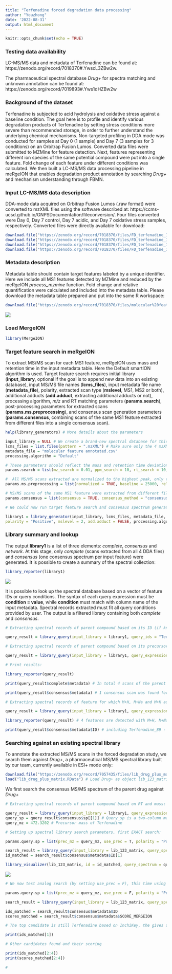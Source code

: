 ---
title: "Terfenadine forced degradation data processing"
author: "Youzhong"
date: '2022-08-31'
output: html_document
---

```{r setup, include=FALSE}
knitr::opts_chunk$set(echo = TRUE)
```
### Testing data availability

LC-MS/MS data and metadata of Terfenadine can be found at: https://zenodo.org/record/7018370#.YwscL3ZBw2w. 

The pharmaceutical spectral database _Drug+_ for spectra matching and unknown annotation can be found at:
https://zenodo.org/record/7019893#.Yws1dHZBw2w


### Background of the dataset

Terfenadine is subjected to acid hydrolysis and oxidative stress against a baseline condition. The goal here is to profile and identify various degradation products of Terfenadine by setting stress conditions more severe than recommended storage, in order to further understand the underlying chemical mechanisms. 
Non-targeted profiling in DDA mode was conducted for samples at Day 0 (1 sample) and Day 7 (3 samples for 3 conditions) on an Orbitrap Fusion Lumos. Converted data files were submitted to MZMine for feature detection. Next, features representing different ion species of the same potential compound were put into a single feature. Fold change of each feature under different conditions was calculated. We then built a LC-MS/MS data processing pipeline in meRgeION that enables degradation product annotation by searching _Drug+_ and mechanism understanding through FBMN. 

### Input LC-MS/MS data description

DDA-mode data acquired on Orbitrap Fusion Lumos (.raw format) were converted to mzXML files using the software described at: https://ccms-ucsd.github.io/GNPSDocumentation/fileconversion/. Four files converted were Day 0, Day 7 control, Day 7 acidic, and Day 7 oxidative stress samples, respectively. Converted files were directly available for download:

```{r download1, eval = FALSE}

download.file("https://zenodo.org/record/7018370/files/FD_terfenadine_190218_MAS011_02.mzXML?download=1", "FD_terfenadine_190218_MAS011_02.mzXML")
download.file("https://zenodo.org/record/7018370/files/FD_terfenadine_190218_MAS011_03.mzXML?download=1", "FD_terfenadine_190218_MAS011_03.mzXML")
download.file("https://zenodo.org/record/7018370/files/FD_terfenadine_190218_MAS011_04.mzXML?download=1", "FD_terfenadine_190218_MAS011_04.mzXML")
download.file("https://zenodo.org/record/7018370/files/FD_terfenadine_190218_MAS011_05.mzXML?download=1", "FD_terfenadine_190218_MAS011_05.mzXML")

```

### Metadata description

Metadata table should contain target features labeled by a unique identifier. Here we include all MS1 features detected by MZMine and reduced by the meRgeION _process_mzmine_ function. Fold change and relative quantification were calculated and included into the metadata table. Please download the metadata table prepared and put into the same R workspace:

```{r download2, eval = FALSE}
download.file("https://zenodo.org/record/7018370/files/molecular%20feature%20annotated%20terfenadine.csv?download=1", "molecular feature annotated.csv")
```

![](images/Forced deg metadata.jpg)

### Load MergeION

```{r load1, eval = FALSE}
library(MergeION)

```

### Target feature search in meRgeION

To extract MS/MS scan for each MS1 feature, meRgeION uses mass and retention time in the input metadata table. Here the Default smartION algorithm is used. Target feature search requires initial library (**input_library**, optional if the goal is to append new data into an existing database), input MS/MS file names (**lcms_files**), input metadata file name (**metadata_file**), polarity, extracted scan type (**mslevel**, MS1, MS2 or both), additional adducts (**add.adduct**, extracting additional adducts or not), processing algorithm, _m/z_ and RT matching parameters (**params.search**), post-processing parameters for extracted scans (**params.ms.preprocessing**), and consensus scan generation parameters (**params.consensus**, combining scans of the same MS1 feature extracted from different files into a single consensus scan).

```{r target, eval = FALSE}

help(library_generators) # More details about the parameters

input_library = NULL # We create a brand-new spectral database for this study
lcms_files = list.files(pattern = ".mzXML") # Make sure only the 4 mzXML files of Terfenadine are in the working directory
metadata_file = "molecular feature annotated.csv"
processing.algorithm = "Default"

# These parameters should reflect the mass and retention time deviation 
params.search = list(mz_search = 0.01, ppm_search = 10, rt_search = 10, rt_gap = 30)

#  All MS/MS scans extracted are normalized to the highest peak, only top 200 most intense peaks were kept. An intensity baseline of 25000 was applied - here it reflects the noise level of Orbitrap instruments
params.ms.preprocessing = list(normalized = TRUE, baseline = 25000, relative = 0, max_peaks = 200, recalibration = 0)

# MS/MS scans of the same MS1 feature were extracted from different files,they are now combined to generate an fragment-rich consensus spectrum. Setting "consensus_method = consensus" kept fragments detected in all spectral records. A consensus window is applied to merge product ions with similar m/z values. 
params.consensus = list(consensus = TRUE, consensus_method = "consensus", consensus_window = 0.01)

# We could now run target feature search and consensus spectrum generation:

library1 = library_generator(input_library, lcms_files, metadata_file,
polarity = "Positive", mslevel = 2, add.adduct = FALSE, processing.algorithm, params.search, params.ms.preprocessing, params.consensus)

```

### Library summary and lookup

The output **library1** is a list of three elements: *complete*, *consensus* and *network*. At this stage, only *complete* (scans extracted from all 4 DDA files) and *consensus* (one consensus spectrum per input feature) were generated. It is possible to create a summary of the spectral collection:

```{r report1, eval = FALSE}
library_reporter(library1)
```

![](images/report1.jpg)

It is possible to look up the spectral database based on a vector of feature IDs or query conditions. The syntax of each query expression must be **condition = value**, while **condition** must match with column name of the input metadata. Spectral records extracted must fit all query conditions provided by user. The output is a filtered library containing both *complete* and *consensus*.

```{r lookup, eval = FALSE}

# Extracting spectral records of parent compound based on its ID (if known by user)

query_result = library_query(input_library = library1, query_ids = "Terfenadine_89")

# Extracting spectral records of parent compound based on its precursor mass (PEPMASS) and retention time (RT) 

query_result = library_query(input_library = library1, query_expression = c("PEPMASS = 472.3202", "RT = 9.4"))

# Print results:

library_reporter(query_result) 

print(query_result$complete$metadata) # In total 4 scans of the parent compounds are extracted

print(query_result$consensus$metadata) # 1 consensus scan was found for the parent compound

# Extracting spectral records of feature for which M+H, M+Na and M+K adducts are detected

query_result = library_query(input_library = library1, query_expression = "ADDUCT_TYPE = M+H:M+Na:M+K")

library_reporter(query_result) # 4 features are detected with M+H, M+Na and M+K adducts

print(query_result$consensus$metadata$ID) # including Terfenadine_89 - the parent drug

```

### Searching against an existing spectral library

To annotate the extracted MS/MS scans in the forced degradation study, we search them against _Drug+_, a pharmaceutical MS/MS spectral library built by our team, currently available in ESI+ mode only:

```{r db1, eval = FALSE}
download.file("https://zenodo.org/record/7057435/files/lib_drug_plus_matrix.RData?download=1", "lib_drug_plus_matrix.RData") # Download Drug+ as a library object
load("lib_drug_plus_matrix.RData") # Load Drug+ as object lib_123_matrix into R environment
```

We first search the consensus MS/MS spectrum of the parent drug against _Drug+_

```{r search1, eval = FALSE}

# Extracting spectral records of parent compound based on RT and mass:

query_result = library_query(input_library = library1, query_expression = c("PEPMASS = 472.3202", "RT = 9.4"))
query_sp = query_result$consensus$sp[[1]] # Query_sp is a two-column matrix m/z, intensity of the parent compound consensus spectrum
query_mz = 472.3202 # Precursor mass of Terfenadine

# Setting up spectral library search parameters, first EXACT search:

params.query.sp = list(prec_mz = query_mz, use_prec = T, polarity = "Positive", method = "Cosine", min_frag_match = 6, min_score = 0, reaction_type = "Metabolic")

search_result = library_query(input_library = lib_123_matrix, query_spectrum = query_sp, params.query.sp = params.query.sp)
id_matched = search_result$consensus$metadata$ID[1]

library_visualizer(lib_123_matrix, id = id_matched, query_spectrum = query_sp)

```

![](images/Search1.jpg)
```{r search2, eval = FALSE}

# We now test analog search (by setting use_prec = F), this time using F1 as spectral similarity metrics. The goal is to find compounds with similar structures but different masses.

params.query.sp = list(prec_mz = query_mz, use_prec = F, polarity = "Positive", method = "F1", min_frag_match = 6, min_score = 0, reaction_type = "Metabolic")

search_result = library_query(input_library = lib_123_matrix, query_spectrum = query_sp, params.query.sp = params.query.sp)

ids_matched = search_result$consensus$metadata$ID
scores_matched = search_result$consensus$metadata$SCORE_MERGEION

# The top candidate is still Terfenadine based on InchiKey, the gives us extra structure confirmation:

print(ids_matched[1])

# Other candidates found and their scoring

print(ids_matched[2:4])
print(scores_matched[2:4])

# 

```